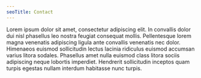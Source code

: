 ```yaml
---
seoTitle: Contact
---
```


Lorem ipsum dolor sit amet, consectetur adipiscing elit. In convallis dolor dui nisl phasellus leo nostra feugiat consequat mollis. Pellentesque lorem magna venenatis adipiscing ligula ante convallis venenatis nec dolor. Himenaeos euismod sollicitudin lectus lacinia ridiculus euismod accumsan varius litora sodales. Phasellus amet nulla euismod class litora sociis adipiscing neque lobortis imperdiet. Hendrerit sollicitudin inceptos quam turpis egestas nullam interdum habitasse nunc turpis. 
